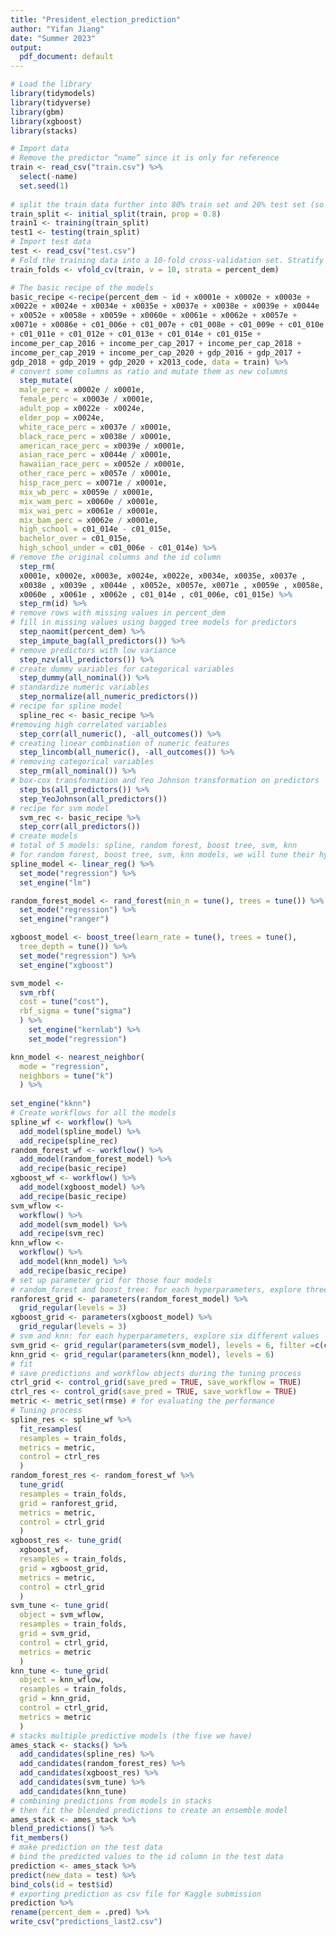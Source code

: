 ```yaml
---
title: "President_election_prediction"
author: "Yifan Jiang"
date: "Summer 2023"
output:
  pdf_document: default
---
```



```r
# Load the library
library(tidymodels)
library(tidyverse)
library(gbm)
library(xgboost)
library(stacks)

# Import data
# Remove the predictor “name” since it is only for reference
train <- read_csv("train.csv") %>%
  select(-name)
  set.seed(1)
  
# split the train data further into 80% train set and 20% test set (so we can test the stack model by computing the rmse)
train_split <- initial_split(train, prop = 0.8)
train1 <- training(train_split)
test1 <- testing(train_split)
# Import test data
test <- read_csv("test.csv")
# Fold the training data into a 10-fold cross-validation set. Stratify on `percent_dem`.
train_folds <- vfold_cv(train, v = 10, strata = percent_dem)

# The basic recipe of the models
basic_recipe <-recipe(percent_dem ~ id + x0001e + x0002e + x0003e +
x0022e + x0024e + x0034e + x0035e + x0037e + x0038e + x0039e + x0044e
+ x0052e + x0058e + x0059e + x0060e + x0061e + x0062e + x0057e +
x0071e + x0086e + c01_006e + c01_007e + c01_008e + c01_009e + c01_010e
+ c01_011e + c01_012e + c01_013e + c01_014e + c01_015e +
income_per_cap_2016 + income_per_cap_2017 + income_per_cap_2018 +
income_per_cap_2019 + income_per_cap_2020 + gdp_2016 + gdp_2017 +
gdp_2018 + gdp_2019 + gdp_2020 + x2013_code, data = train) %>%
# convert some columns as ratio and mutate them as new columns
  step_mutate(
  male_perc = x0002e / x0001e,
  female_perc = x0003e / x0001e,
  adult_pop = x0022e - x0024e,
  elder_pop = x0024e,
  white_race_perc = x0037e / x0001e,
  black_race_perc = x0038e / x0001e,
  american_race_perc = x0039e / x0001e,
  asian_race_perc = x0044e / x0001e,
  hawaiian_race_perc = x0052e / x0001e,
  other_race_perc = x0057e / x0001e,
  hisp_race_perc = x0071e / x0001e,
  mix_wb_perc = x0059e / x0001e,
  mix_wam_perc = x0060e / x0001e,
  mix_wai_perc = x0061e / x0001e,
  mix_bam_perc = x0062e / x0001e,
  high_school = c01_014e - c01_015e,
  bachelor_over = c01_015e,
  high_school_under = c01_006e - c01_014e) %>%
# remove the original columns and the id column
  step_rm(
  x0001e, x0002e, x0003e, x0024e, x0022e, x0034e, x0035e, x0037e ,
  x0038e , x0039e , x0044e , x0052e, x0057e, x0071e , x0059e , x0058e,
  x0060e , x0061e , x0062e , c01_014e , c01_006e, c01_015e) %>%
  step_rm(id) %>%
# remove rows with missing values in percent_dem
# fill in missing values using bagged tree models for predictors
  step_naomit(percent_dem) %>%
  step_impute_bag(all_predictors()) %>%
# remove predictors with low variance
  step_nzv(all_predictors()) %>%
# create dummy variables for categorical variables
  step_dummy(all_nominal()) %>%
# standardize numeric variables
  step_normalize(all_numeric_predictors())
# recipe for spline model
  spline_rec <- basic_recipe %>%
#removing high correlated variables
  step_corr(all_numeric(), -all_outcomes()) %>%
# creating linear combination of numeric features
  step_lincomb(all_numeric(), -all_outcomes()) %>%
# removing categorical variables
  step_rm(all_nominal()) %>%
# box-cox transformation and Yeo Johnson transformation on predictors
  step_bs(all_predictors()) %>%
  step_YeoJohnson(all_predictors())
# recipe for svm model
  svm_rec <- basic_recipe %>%
  step_corr(all_predictors())
# create models
# total of 5 models: spline, random forest, boost tree, svm, knn
# for random forest, boost tree, svm, knn models, we will tune their hyperparameters
spline_model <- linear_reg() %>%
  set_mode("regression") %>%
  set_engine("lm")

random_forest_model <- rand_forest(min_n = tune(), trees = tune()) %>%
  set_mode("regression") %>%
  set_engine("ranger")

xgboost_model <- boost_tree(learn_rate = tune(), trees = tune(),
  tree_depth = tune()) %>%
  set_mode("regression") %>%
  set_engine("xgboost")

svm_model <-
  svm_rbf(
  cost = tune("cost"),
  rbf_sigma = tune("sigma")
  ) %>%
    set_engine("kernlab") %>%
    set_mode("regression")

knn_model <- nearest_neighbor(
  mode = "regression",
  neighbors = tune("k")
  ) %>%
  
set_engine("kknn")
# Create workflows for all the models
spline_wf <- workflow() %>%
  add_model(spline_model) %>%
  add_recipe(spline_rec)
random_forest_wf <- workflow() %>%
  add_model(random_forest_model) %>%
  add_recipe(basic_recipe)
xgboost_wf <- workflow() %>%
  add_model(xgboost_model) %>%
  add_recipe(basic_recipe)
svm_wflow <-
  workflow() %>%
  add_model(svm_model) %>%
  add_recipe(svm_rec)
knn_wflow <-
  workflow() %>%
  add_model(knn_model) %>%
  add_recipe(basic_recipe)
# set up parameter grid for those four models
# random_forest and boost_tree: for each hyperparameters, explore three different values
ranforest_grid <- parameters(random_forest_model) %>%
  grid_regular(levels = 3)
xgboost_grid <- parameters(xgboost_model) %>%
  grid_regular(levels = 3)
# svm and knn: for each hyperparameters, explore six different values
svm_grid <- grid_regular(parameters(svm_model), levels = 6, filter =c(cost <= 0.05))
knn_grid <- grid_regular(parameters(knn_model), levels = 6)
# fit
# save predictions and workflow objects during the tuning process
ctrl_grid <- control_grid(save_pred = TRUE, save_workflow = TRUE)
ctrl_res <- control_grid(save_pred = TRUE, save_workflow = TRUE)
metric <- metric_set(rmse) # for evaluating the performance
# Tuning process
spline_res <- spline_wf %>%
  fit_resamples(
  resamples = train_folds,
  metrics = metric,
  control = ctrl_res
  )
random_forest_res <- random_forest_wf %>%
  tune_grid(
  resamples = train_folds,
  grid = ranforest_grid,
  metrics = metric,
  control = ctrl_grid
  )
xgboost_res <- tune_grid(
  xgboost_wf,
  resamples = train_folds,
  grid = xgboost_grid,
  metrics = metric,
  control = ctrl_grid
  )
svm_tune <- tune_grid(
  object = svm_wflow,
  resamples = train_folds,
  grid = svm_grid,
  control = ctrl_grid,
  metrics = metric
  )
knn_tune <- tune_grid(
  object = knn_wflow,
  resamples = train_folds,
  grid = knn_grid,
  control = ctrl_grid,
  metrics = metric
  )
# stacks multiple predictive models (the five we have)
ames_stack <- stacks() %>%
  add_candidates(spline_res) %>%
  add_candidates(random_forest_res) %>%
  add_candidates(xgboost_res) %>%
  add_candidates(svm_tune) %>%
  add_candidates(knn_tune)
# combining predictions from models in stacks
# then fit the blended predictions to create an ensemble model
ames_stack <- ames_stack %>%
blend_predictions() %>%
fit_members()
# make prediction on the test data
# bind the predicted values to the id column in the test data
prediction <- ames_stack %>%
predict(new_data = test) %>%
bind_cols(id = test$id)
# exporting prediction as csv file for Kaggle submission
prediction %>%
rename(percent_dem = .pred) %>%
write_csv("predictions_last2.csv")
```